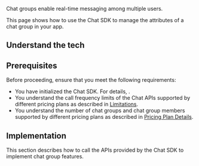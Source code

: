 
Chat groups enable real-time messaging among multiple users.

This page shows how to use the Chat SDK to manage the attributes of a chat group in your app.


## Understand the tech

<Understand />


## Prerequisites

Before proceeding, ensure that you meet the following requirements:

- You have initialized the Chat SDK. For details, <Link to="/agora-chat/get-started/get-started-sdk"><Vg k="GET_STARTED"/></Link>.
- You understand the call frequency limits of the Chat APIs supported by different pricing plans as described in [Limitations](/agora-chat/reference/limitations).
- You understand the number of chat groups and chat group members supported by different pricing plans as described in [Pricing Plan Details](/agora-chat/reference/pricing-plan-details).


## Implementation

This section describes how to call the APIs provided by the Chat SDK to implement chat group features.

<ProjectImplement />